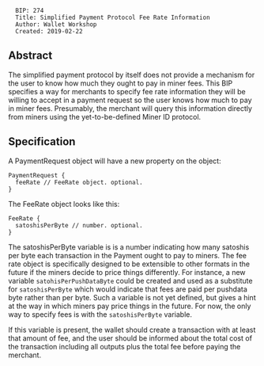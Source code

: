 <pre>
  BIP: 274
  Title: Simplified Payment Protocol Fee Rate Information
  Author: Wallet Workshop
  Created: 2019-02-22
</pre>

==Abstract==

The simplified payment protocol by itself does not provide a mechanism for the user to know how much they ought to pay in miner fees. This BIP specifies a way for merchants to specify fee rate information they will be willing to accept in a payment request so the user knows how much to pay in miner fees. Presumably, the merchant will query this information directly from miners using the yet-to-be-defined Miner ID protocol.

==Specification==

A PaymentRequest object will have a new property on the object:

<pre>
PaymentRequest {
  feeRate // FeeRate object. optional.
}
</pre>

The FeeRate object looks like this:
<pre>
FeeRate {
  satoshisPerByte // number. optional.
}
</pre>

The satoshisPerByte variable is is a number indicating how many satoshis per byte each transaction in the Payment ought to pay to miners. The fee rate object is specifically designed to be extensible to other formats in the future if the miners decide to price things differently. For instance, a new variable <code>satohisPerPushDataByte</code> could be created and used as a substitute for <code>satoshisPerByte</code> which would indicate that fees are paid per pushdata byte rather than per byte. Such a variable is not yet defined, but gives a hint at the way in which miners pay price things in the future. For now, the only way to specify fees is with the <code>satoshisPerByte</code> variable.

If this variable is present, the wallet should create a transaction with at least that amount of fee, and the user should be informed about the total cost of the transaction including all outputs plus the total fee before paying the merchant.

